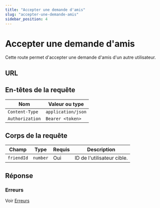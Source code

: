 ```yaml
---
title: "Accepter une demande d'amis"
slug: "accepter-une-demande-amis"
sidebar_position: 4
---
```



# Accepter une demande d'amis

Cette route permet d'accepter une demande d'amis d'un autre utilisateur.

## URL

<HttpMethod method="PATCH" route="/v1/friendship/accept/:requestId"/>

## En-têtes de la requête

| Nom      |        Valeur ou type                  |
|-----------|------------------------------|
| `Content-Type`     | `application/json`            |
| `Authorization`     | `Bearer <token>`            |

## Corps de la requête

| Champ            | Type     | Requis | Description                           |
|------------------|----------|--------|---------------------------------------|
| `friendId`       | `number` | Oui    | ID de l'utilisateur cible.            |


## Réponse


### Erreurs

Voir [Erreurs](../../reponses/errors.mdx)